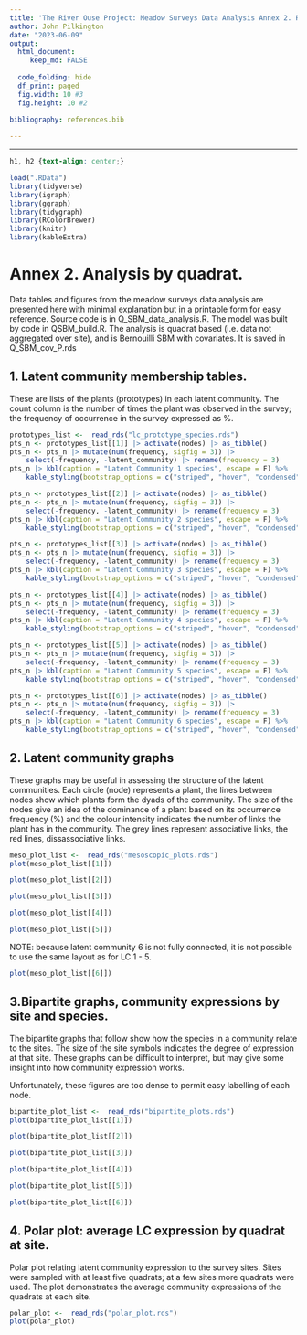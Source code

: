 ```yaml
---
title: 'The River Ouse Project: Meadow Surveys Data Analysis Annex 2. Results'
author: John Pilkington
date: "2023-06-09"
output:
  html_document: 
     keep_md: FALSE
     
  code_folding: hide
  df_print: paged
  fig.width: 10 #3
  fig.height: 10 #2
     
bibliography: references.bib

---    
```

<style type="text/css">
   .main-container {max-width: 100%;}
   .row {display: flex;}
   .column {flex: 50%;}
</style>
---
```css
h1, h2 {text-align: center;}
```

```r
load(".RData")
library(tidyverse)
library(igraph)
library(ggraph)
library(tidygraph)
library(RColorBrewer)
library(knitr)
library(kableExtra)
```

# Annex 2. Analysis by quadrat.

Data tables and figures from the meadow surveys data analysis are presented here with minimal explanation but in a printable form for easy reference. Source code is in Q_SBM_data_analysis.R. The model was built by code in QSBM_build.R. The analysis is quadrat based (i.e. data not aggregated over site), and is Bernouilli SBM with covariates. It is saved in Q_SBM_cov_P.rds

## 1. Latent community membership tables.

These are lists of the plants (prototypes) in each latent community. The count column is the number of times the plant was observed in the survey; the frequency of occurrence in the survey expressed as %.

\pagebreak

```r
prototypes_list <-  read_rds("lc_prototype_species.rds")
pts_n <- prototypes_list[[1]] |> activate(nodes) |> as_tibble()
pts_n <- pts_n |> mutate(num(frequency, sigfig = 3)) |>
    select(-frequency, -latent_community) |> rename(frequency = 3)
pts_n |> kbl(caption = "Latent Community 1 species", escape = F) %>%
    kable_styling(bootstrap_options = c("striped", "hover", "condensed"), full_width = F, font_size = 12)
```

\pagebreak

```r
pts_n <- prototypes_list[[2]] |> activate(nodes) |> as_tibble()
pts_n <- pts_n |> mutate(num(frequency, sigfig = 3)) |>
    select(-frequency, -latent_community) |> rename(frequency = 3)
pts_n |> kbl(caption = "Latent Community 2 species", escape = F) %>%
    kable_styling(bootstrap_options = c("striped", "hover", "condensed"), full_width = F, font_size = 12)
```

\pagebreak

```r
pts_n <- prototypes_list[[3]] |> activate(nodes) |> as_tibble()
pts_n <- pts_n |> mutate(num(frequency, sigfig = 3)) |>
    select(-frequency, -latent_community) |> rename(frequency = 3)
pts_n |> kbl(caption = "Latent Community 3 species", escape = F) %>%
    kable_styling(bootstrap_options = c("striped", "hover", "condensed"), full_width = F, font_size = 12)
```

\pagebreak

```r
pts_n <- prototypes_list[[4]] |> activate(nodes) |> as_tibble()
pts_n <- pts_n |> mutate(num(frequency, sigfig = 3)) |>
    select(-frequency, -latent_community) |> rename(frequency = 3)
pts_n |> kbl(caption = "Latent Community 4 species", escape = F) %>%
    kable_styling(bootstrap_options = c("striped", "hover", "condensed"), full_width = F, font_size = 12)
```

\pagebreak

```r
pts_n <- prototypes_list[[5]] |> activate(nodes) |> as_tibble()
pts_n <- pts_n |> mutate(num(frequency, sigfig = 3)) |>
    select(-frequency, -latent_community) |> rename(frequency = 3)
pts_n |> kbl(caption = "Latent Community 5 species", escape = F) %>%
    kable_styling(bootstrap_options = c("striped", "hover", "condensed"), full_width = F, font_size = 12)
```

\pagebreak

```r
pts_n <- prototypes_list[[6]] |> activate(nodes) |> as_tibble()
pts_n <- pts_n |> mutate(num(frequency, sigfig = 3)) |>
    select(-frequency, -latent_community) |> rename(frequency = 3)
pts_n |> kbl(caption = "Latent Community 6 species", escape = F) %>%
    kable_styling(bootstrap_options = c("striped", "hover", "condensed"), full_width = F, font_size = 12)
```

\pagebreak

## 2. Latent community graphs

These graphs may be useful in assessing the structure of the latent communities. Each circle (node) represents a plant, the lines between nodes show which plants form the dyads of the community. The size of the nodes give an idea of the dominance of a plant based on its occurrence frequency (%) and the colour intensity indicates the number of links the plant has in the community. The grey lines represent associative links, the red lines, dissassociative links. 


```r
meso_plot_list <-  read_rds("mesoscopic_plots.rds")
plot(meso_plot_list[[1]])
```

\pagebreak

```r
plot(meso_plot_list[[2]])
```

<!-- \pagebreak -->

```r
plot(meso_plot_list[[3]])
```

\pagebreak

```r
plot(meso_plot_list[[4]])
```

<!-- \pagebreak -->

```r
plot(meso_plot_list[[5]])
```

\pagebreak

NOTE: because latent community 6 is not fully connected, it is not possible to use the same layout as for LC 1 - 5. 

```r
plot(meso_plot_list[[6]])
```

\pagebreak

## 3.<a name="section3"></a>Bipartite graphs, community expressions by site and species.

The bipartite graphs that follow show how the species in a community relate to the sites. The size of the site symbols indicates the degree of expression at that site. These graphs can be difficult to interpret, but may give some insight into how community expression works. 

Unfortunately, these figures are too dense to permit easy labelling of each node.

\pagebreak

```r
bipartite_plot_list <-  read_rds("bipartite_plots.rds")
plot(bipartite_plot_list[[1]])
```

\pagebreak

```r
plot(bipartite_plot_list[[2]])
```

\pagebreak

```r
plot(bipartite_plot_list[[3]])
```

\pagebreak

```r
plot(bipartite_plot_list[[4]])
```

\pagebreak

```r
plot(bipartite_plot_list[[5]])
```

\pagebreak

```r
plot(bipartite_plot_list[[6]])
```

\pagebreak

## 4. Polar plot: average LC expression by quadrat at site.

Polar plot relating latent community expression to the survey sites. Sites were sampled with at least five quadrats; at a few sites more quadrats were used. The plot demonstrates the average community expressions of the quadrats at each site.

```r
polar_plot <-  read_rds("polar_plot.rds")
plot(polar_plot)
```
